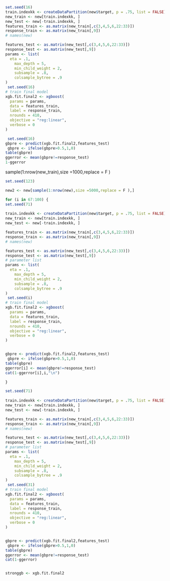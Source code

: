

<!-- replace <- function(x,y) { -->
<!-- if (is.na(x)) -->
<!-- { -->
<!--    x=y -->
<!-- }else -->
<!--  {x=x} -->
<!--    return(x) -->
<!-- } -->

```r


set.seed(16)
train.indexkk <- createDataPartition(new$target, p = .75, list = FALSE)
new_train <- new[train.indexkk, ]
new_test <- new[-train.indexkk, ]
features_train <- as.matrix(new_train[,c(3,4,5,6,22:33)])
response_train <- as.matrix(new_train[,9])
# names(new)

features_test <- as.matrix(new_test[,c(3,4,5,6,22:33)])
response_test <- as.matrix(new_test[,9]) 
params <- list(
  eta = .1,
    max_depth = 5,
    min_child_weight = 2,
    subsample = .8,
    colsample_bytree = .9
)
 set.seed(16)
# train final model
xgb.fit.final2 <- xgboost(
  params = params,
  data = features_train,
  label = response_train,
  nrounds = 410,
  objective = "reg:linear",
  verbose = 0
)

 set.seed(16)
gbpre <- predict(xgb.fit.final2,features_test)
 gbpre <- ifelse(gbpre>0.5,1,0)
table(gbpre)
ggerror <- mean(gbpre!=response_test)
1-ggerror
```



sample(1:nrow(new_train),size =1000,replace = F )
```r
set.seed(123)

new2 <- new[sample(1:nrow(new),size =5000,replace = F ),]
```


```r

for (i in 67:100) {
set.seed(71)
   
train.indexkk <- createDataPartition(new$target, p = .75, list = FALSE)
new_train <- new[train.indexkk, ]
new_test <- new[-train.indexkk, ]

features_train <- as.matrix(new_train[,c(3,4,5,6,22:33)])
response_train <- as.matrix(new_train[,9])
# names(new)

features_test <- as.matrix(new_test[,c(3,4,5,6,22:33)])
response_test <- as.matrix(new_test[,9]) 
# parameter list
params <- list(
  eta = .1,
    max_depth = 5,
    min_child_weight = 2,
    subsample = .8,
    colsample_bytree = .9
)
 set.seed(i)
# train final model
xgb.fit.final2 <- xgboost(
  params = params,
  data = features_train,
  label = response_train,
  nrounds = 410,
  objective = "reg:linear",
  verbose = 0
)


gbpre <- predict(xgb.fit.final2,features_test)
 gbpre <- ifelse(gbpre>0.5,1,0)
table(gbpre)
ggerror[i] <- mean(gbpre!=response_test)
cat(1-ggerror[i],i,"\n")

}


```
```r



set.seed(71)
   
train.indexkk <- createDataPartition(new$target, p = .75, list = FALSE)
new_train <- new[train.indexkk, ]
new_test <- new[-train.indexkk, ]

features_train <- as.matrix(new_train[,c(3,4,5,6,22:33)])
response_train <- as.matrix(new_train[,9])
# names(new)

features_test <- as.matrix(new_test[,c(3,4,5,6,22:33)])
response_test <- as.matrix(new_test[,9]) 
# parameter list
params <- list(
  eta = .1,
    max_depth = 5,
    min_child_weight = 2,
    subsample = .8,
    colsample_bytree = .9
)
 set.seed(31)
# train final model
xgb.fit.final2 <- xgboost(
  params = params,
  data = features_train,
  label = response_train,
  nrounds = 410,
  objective = "reg:linear",
  verbose = 0
)


gbpre <- predict(xgb.fit.final2,features_test)
 gbpre <- ifelse(gbpre>0.5,1,0)
table(gbpre)
ggerror <- mean(gbpre!=response_test)
cat(1-ggerror)



```


```r



stronggb <- xgb.fit.final2
```

```r

```


